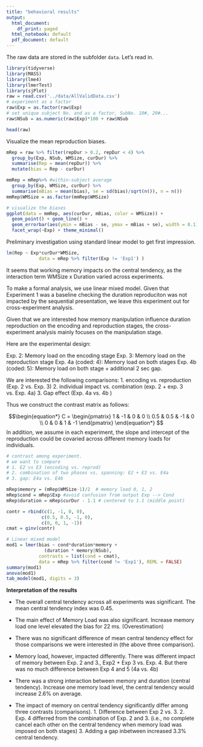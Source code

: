 ```yaml
---
title: "behavioral results"
output:
  html_document:
    df_print: paged
  html_notebook: default
  pdf_document: default
---
```


The raw data are stored in the subfolder `data`. Let's read in. 

```r
library(tidyverse)
library(MASS)
library(lme4)
library(lmerTest)
library(sjPlot)
raw = read.csv('../data/AllValidData.csv')
# experiment as a factor
raw$Exp = as.factor(raw$Exp)
# set unique subject No. and as a factor, SubNo. 10#, 20#...
raw$NSub = as.numeric(raw$Exp)*100 + raw$NSub

head(raw)
```

Visualize the mean reproduction biases. 

```r
mRep = raw %>% filter(repDur > 0.2, repDur < 4) %>%
  group_by(Exp, NSub, WMSize, curDur) %>% 
  summarise(Rep = mean(repDur)) %>%
  mutate(bias = Rep - curDur)

mmRep = mRep%>% #within-subject average 
  group_by(Exp, WMSize, curDur) %>%
  summarise(mBias = mean(bias), se = sd(bias)/sqrt(n()), n = n())
mmRep$WMSize = as.factor(mmRep$WMSize)

# visualize the biases
ggplot(data = mmRep, aes(curDur, mBias, color = WMSize)) + 
  geom_point() + geom_line() + 
  geom_errorbar(aes(ymin = mBias - se, ymax = mBias + se), width = 0.1) +
  facet_wrap(~Exp) + theme_minimal()
```

Preliminary investigation using standard linear model to get first impression. 

```r
lm(Rep ~ Exp*curDur*WMSize,
            data = mRep %>% filter(Exp != 'Exp1') )
```

It seems that working memory impacts on the central tendency, as the interaction term WMSize x Duration varied across experiments. 

To make a formal analysis, we use linear mixed model. Given that Experiment 1 was a baseline checking the duration reproduciton was not impacted by the sequential presentation, we leave this experiment out for cross-experiment analysis. 

Given that we are interested how memory manipulation influence duration reproduction on the encoding and reproduction stages, the cross-experiment analysis mainly focuses on the manipulation stage. 

Here are the experimental design:

Exp. 2: Memory load on the encoding stage 
Exp. 3: Memory load on the reproduction stage
Exp. 4a (coded: 4): Memory load on both stages
Exp. 4b (coded: 5): Memory load on both stage + additional 2 sec gap. 

We are interested the following comparisons:
1. encoding vs. reproduction (Exp. 2 vs. Exp. 3)
2. individual impact vs. combination (exp. 2 + exp. 3 vs. Exp. 4a)
3. Gap effect (Exp. 4a vs. 4b )

Thus we construct the contrast matrix as follows:

$$\begin{equation*}
C = \begin{pmatrix}
1 & -1 & 0 & 0 \\
0.5 & 0.5 & -1 & 0 \\
0 & 0 & 1 & -1
\end{pmatrix}
\end{equation*}
$$
In addition, we assume in each experiment, the slope and intercept of the reproduction could be covaried across different memory loads for individuals. 

```r
# contrast among experiment. 
# we want to compare 
# 1. E2 vs E3 (encoding vs. reprod)
# 2. combination of two phases vs. spanning: E2 + E3 vs. E4a
# 3. gap: E4a vs. E4b

mRep$memory = (mRep$WMSize-1)/2  # memory load 0, 1, 2
mRep$cond = mRep$Exp #avoid confusion from output Exp --> Cond
mRep$duration = mRep$curDur - 1.1 # centered to 1.1 (middle point)

contr = rbind(c(1, -1, 0, 0), 
             c(0.5, 0.5, -1, 0),
             c(0, 0, 1, -1))
cmat = ginv(contr)

# Linear mixed model 
mod1 = lmer(bias ~ cond*duration*memory + 
              (duration * memory|NSub),  
            contrasts = list(cond = cmat), 
            data = mRep %>% filter(cond != 'Exp1'), REML = FALSE)
summary(mod1)
anova(mod1)
tab_model(mod1, digits = 3)
```

__Interpretation of the results__

* The overall central tendency across all experiments was significant.
The mean central tendency index was 0.45. 

* The main effect of Memory Load was also significant. Increase memory load one level elevated the bias for  22 ms. (Overestimation)

* There was no significant difference of mean central tendency effect for those comparisons we were interested in (the above three comparison). 

* Memory load, however, impacted differently. There was different impact of memory between Exp. 2 and 3., Exp2 + Exp 3 vs. Exp. 4. But there was no much difference between Exp 4 and 5 (4a vs. 4b)

* There was a strong interaction between memory and duration (central tendency). Increase one memory load level, the central tendency would increase 2.6% on average. 

* The impact of memory on central tendency significantly differ among three contrasts (comparisons). 
      1. Difference between Exp 2 vs. 3. 
      2. Exp. 4 differred from the combination of Exp. 2 and 3. (i.e., no complete cancel each other on the central tendency when memory load was imposed on both stages)
      3. Adding a gap inbetween increased 3.3% central tendency. 
      
      



